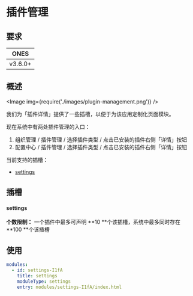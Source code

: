 # 插件管理

## 要求

|  ONES   |
| :-----: |
| v3.6.0+ |

## 概述

<Image img={require('./images/plugin-management.png')} />

我们为「插件详情」提供了一些插槽，以便于为该应用定制化页面模块。

现在系统中有两处插件管理的入口：

1. 组织管理 / 插件管理 / 选择插件类型 / 点击已安装的插件右侧「详情」按钮
2. 配置中心 / 插件管理 / 选择插件类型 / 点击已安装的插件右侧「详情」按钮

当前支持的插槽：

- [settings](#settings)

## 插槽

#### settings

**个数限制：** 一个插件中最多可声明 **10 **个该插槽，系统中最多同时存在 **100 **个该插槽

## 使用

```yaml
modules:
  - id: settings-I1fA
    title: settings
    moduleType: settings
    entry: modules/settings-I1fA/index.html
```
